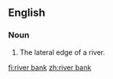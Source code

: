 ==English==

===Noun===
{{en-noun}}

# The lateral edge of a river.

[[fi:river bank]]
[[zh:river bank]]